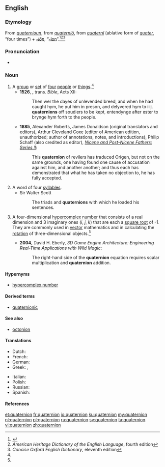 ==English==
{{wikipedia}}

===Etymology===
From {{etyl|enm|en}} ''[[quaternioun#Middle English|quaternioun]]'', from {{etyl|LL.|en}} ''[[quaternio#Latin|quaterniō]]'', from ''[[quaterni#Latin|quaternī]]'' (ablative form of ''[[quater#Latin|quater]]'', “four times”) + ''[[-ion#Latin|-iōn]]'', “[[-ion#English|-ion]]”.<ref name="D.C-etym">{{R:Dictionary.com 1.1}}</ref><ref name="AHD-etym">''American Heritage Dictionary of the English Language'', fourth edition</ref><ref name="COED-etym&sense">''Concise Oxford English Dictionary'', eleventh edition</ref>

===Pronunciation===
* {{a|UK}} {{IPA|/kwəˈtəːniən/|lang=en}}

===Noun===
{{en-noun}}

# A [[group]] or [[set]] of [[four]] [[people]] or [[thing]]s.<ref name="COED-etym&sense"/>
#*'''1526''', {{w|William Tyndale}}, trans. ''Bible'', Acts XII:
#*:Then wer the dayes of unlevended breed, and when he had caught hym, he put him in preson, and delyvered hym to iiij. '''quaternions''' off soudiers to be kept, entendynge after ester to brynge hym forth to the people.
#*'''1885''', Alexander Roberts, James Donaldson (original translators and editors), Arthur Cleveland Coxe (editor of American edition, unauthorized; author of annotations, notes, and introductions), Philip Schaff (also credited as editor), ''[[s:Nicene and Post-Nicene Fathers: Series II/Volume II/Socrates/Book VI/Chapter 13|Nicene and Post-Nicene Fathers: Series II]]'':
#*: This '''quaternion''' of revilers has traduced Origen, but not on the same grounds, one having found one cause of accusation against him, and another another; and thus each has demonstrated that what he has taken no objection to, he has fully accepted.
# A word of four [[syllable]]s.
#* Sir Walter Scott
#*: The triads and '''quaternions''' with which he loaded his sentences.
# {{context|mathematics|lang=en}} A four-dimensional [[hypercomplex number]] that consists of a real dimension and 3 imaginary ones (''i'', ''j'', ''k'') that are each a [[square root]] of -1. They are commonly used in [[vector]] mathematics and in calculating the [[rotation]] of three-dimensional objects.<ref name="COED-etym&sense"/>
#*'''2004''', David H. Eberly, ''3D Game Engine Architecture: Engineering Real-Time Applications with Wild Magic'':
#*: The right-hand side of the '''quaternion''' equation requires scalar multiplication and '''quaternion''' addition.

====Hypernyms====
* [[hypercomplex number]]

====Derived terms====
* [[quaternionic]]

====See also====
* {{sense|mathematics}} [[octonion]]

====Translations====
{{trans-top|Mathematical sense}}
* Dutch: {{t+|nl|quaternion|n}}
* French: {{t+|fr|quaternion|m}}
* German: {{t|de|Quaternion|n}}
* Greek: {{t|el|τετραδόνιο|n}}, {{t|el|τετράνιο|n}}  
{{trans-mid}}
* Italian: {{t|it|quaternione|m}}
* Polish: {{t|pl|kwaternion|m}}
* Russian: {{t+|ru|кватернион|m}}
* Spanish: {{t|es|cuaternión|m}}
{{trans-bottom}}

====References====
<references />

[[et:quaternion]]
[[fr:quaternion]]
[[io:quaternion]]
[[ku:quaternion]]
[[my:quaternion]]
[[nl:quaternion]]
[[pl:quaternion]]
[[ru:quaternion]]
[[sv:quaternion]]
[[ta:quaternion]]
[[vi:quaternion]]
[[zh:quaternion]]